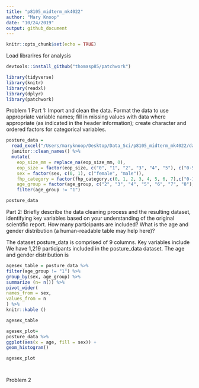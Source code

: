 ```yaml
---
title: "p8105_midterm_mk4022"
author: "Mary Knoop"
date: "10/24/2019"
output: github_document
---
```


```r
knitr::opts_chunk$set(echo = TRUE)
```

Load librarires for analysis 
```r
devtools::install_github("thomasp85/patchwork")

library(tidyverse)
library(knitr)
library(readxl)
library(dplyr)
library(patchwork)
```

Problem 1
Part 1:
Import and clean the data. Format the data to use appropriate variable names; fill in missing values with data where appropriate (as indicated in the header information); create character and ordered factors for categorical variables.
```r
posture_data = 
  read_excel("/Users/maryknoop/Desktop/Data_Sci/p8105_midterm_mk4022/data/p8105_mtp_data.xlsx", skip = 8) %>%
  janitor::clean_names() %>%
  mutate(
    eop_size_mm = replace_na(eop_size_mm, 0),
    eop_size = factor(eop_size, c("0", "1", "2", "3", "4", "5"), c("0-5", "5-10", "10-15", "15-20", "20-25", "25+"), ordered = TRUE), 
    sex = factor(sex, c(0, 1), c("female", "male")),
    fhp_category = factor(fhp_category,c(0, 1, 2, 3, 4, 5, 6, 7),c("0-10", "10-20", "20-30", "30-40", "40-50", "50-60", "60-70", "70-80"), ordered = TRUE),
    age_group = factor(age_group, c("2", "3", "4", "5", "6", "7", "8"), c("18-30", "31-40", "41-50", "51-60", "60+", "60+", "60+"), ordered = TRUE)) %>%
    filter(age_group != "1")

posture_data
```
Part 2:
Briefly describe the data cleaning process and the resulting dataset, identifying key variables based on your understanding of the original scientific report. How many participants are included? What is the age and gender distribution (a human-readable table may help here)?

The dataset posture_data is comprised of 9 columns. Key variables include  We have 1,219 participants included in the posture_data dataset.  The age and gender distribution is
```r
agesex_table = posture_data %>%
filter(age_group != "1") %>%
group_by(sex, age_group) %>%
summarize (n= n()) %>%
pivot_wider(
names_from = sex, 
values_from = n
) %>%
knitr::kable ()

agesex_table

agesex_plot=
posture_data %>% 
ggplot(aes(x = age, fill = sex)) +
geom_histogram()

agesex_plot




```

Problem 2
